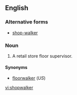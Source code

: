 ==English==

===Alternative forms===
* [[shop-walker]]

===Noun===
{{en-noun}}

# {{British}} A retail store floor supervisor.

====Synonyms====
* [[floorwalker]] (''US'')

[[vi:shopwalker]]